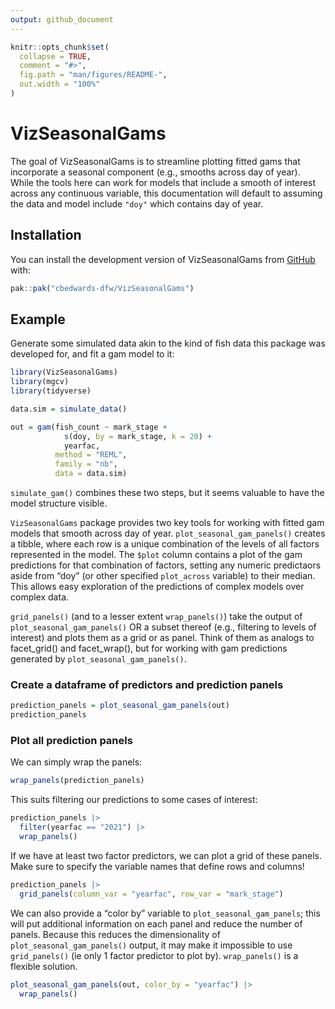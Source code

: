 ```yaml
---
output: github_document
---
```


<!-- README.md is generated from README.Rmd. Please edit that file -->

```r
knitr::opts_chunk$set(
  collapse = TRUE,
  comment = "#>",
  fig.path = "man/figures/README-",
  out.width = "100%"
)
```

# VizSeasonalGams

<!-- badges: start -->
<!-- badges: end -->

The goal of VizSeasonalGams is to streamline plotting fitted gams that incorporate a seasonal component (e.g., smooths across day of year). While the tools here can work for models that include a smooth of interest across any continuous variable, this documentation will default to assuming the data and model include `"doy"` which contains day of year.

## Installation

You can install the development version of VizSeasonalGams from [GitHub](https://github.com/) with:

``` r
pak::pak("cbedwards-dfw/VizSeasonalGams")
```

## Example

Generate some simulated data akin to the kind of fish data this package was developed for, and fit a gam model to it:

```r
library(VizSeasonalGams)
library(mgcv)
library(tidyverse)

data.sim = simulate_data()

out = gam(fish_count ~ mark_stage +
            s(doy, by = mark_stage, k = 20) + 
            yearfac,
          method = "REML",
          family = "nb",
          data = data.sim)
```

`simulate_gam()` combines these two steps, but it seems valuable to have the model structure visible.

`VizSeasonalGams` package provides two key tools for working with fitted gam models that smooth across day of year. `plot_seasonal_gam_panels()` creates a tibble, where each row
is a unique combination of the levels of all factors represented in the model. The
`$plot` column contains a plot of the gam predictions for that combination of factors, setting any numeric predictaors aside from "doy" (or other specified `plot_across` variable) to their median. This allows easy exploration of the predictions of complex models over complex data.

`grid_panels()` (and to a lesser extent `wrap_panels()`) take the output of `plot_seasonal_gam_panels()` OR a subset thereof (e.g., filtering to levels of interest) and plots them as a grid or as panel. Think of them as analogs to facet_grid() and facet_wrap(), but for working with gam predictions generated by `plot_seasonal_gam_panels()`. 

### Create a dataframe of predictors and prediction panels
```r
prediction_panels = plot_seasonal_gam_panels(out)
prediction_panels
```

### Plot all prediction panels

We can simply wrap the panels:
```r
wrap_panels(prediction_panels)
```

This suits filtering our predictions to some cases of interest:

```r
prediction_panels |> 
  filter(yearfac == "2021") |> 
  wrap_panels()
```

If we have at least two factor predictors, we can plot a grid of these panels. Make sure to specify the variable names that define rows and columns!

```r
prediction_panels |> 
  grid_panels(column_var = "yearfac", row_var = "mark_stage")
```

We can also provide a "color by" variable to `plot_seasonal_gam_panels`; this will put additional information on each panel and reduce the number of panels. Because this reduces the dimensionality of `plot_seasonal_gam_panels()` output, it may make it impossible to use `grid_panels()` (ie only 1 factor predictor to plot by). `wrap_panels()` is a flexible solution.

```r
plot_seasonal_gam_panels(out, color_by = "yearfac") |> 
  wrap_panels()
```



